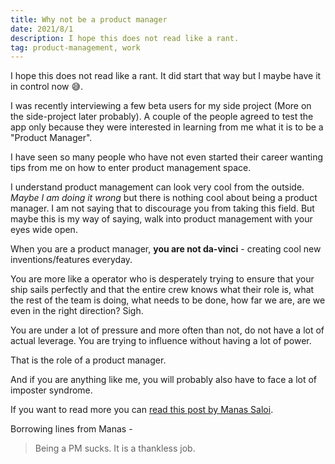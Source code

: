 ```yaml
---
title: Why not be a product manager
date: 2021/8/1
description: I hope this does not read like a rant.
tag: product-management, work
---
```


I hope this does not read like a rant. It did start that way but I maybe have it in control now 😅.

I was recently interviewing a few beta users for my side project (More on the
side-project later probably). A couple of the people agreed to test the app
only because they were interested in learning from me what it is to be a
"Product Manager".

I have seen so many people who have not even started their career wanting tips from me on how to enter product management space.

I understand product management can look very cool from the outside. _Maybe I am doing it wrong_ but there is nothing cool about being a product manager. I am not saying that to discourage you from taking this field. But maybe this is my way of saying, walk into product management with your eyes wide open.

When you are a product manager, **you are not da-vinci** - creating cool new inventions/features everyday.

You are more like a operator who is desperately trying to ensure that your ship sails perfectly and that the entire crew knows what their role is, what the rest of the team is doing, what needs to be done, how far we are, are we even in the right direction? Sigh.

You are under a lot of pressure and more often than not, do not have a lot of actual leverage. You are trying to influence without having a lot of power.

That is the role of a product manager.

And if you are anything like me, you will probably also have to face a lot of imposter syndrome.

If you want to read more you can [read this post by Manas Saloi](https://manassaloi.com/2021/02/11/playing-being-PM.html).

Borrowing lines from Manas -

> Being a PM sucks. It is a thankless job.
